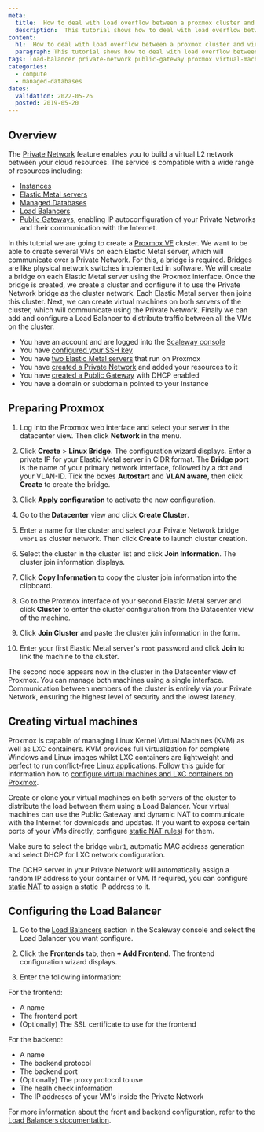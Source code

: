 ```yaml
---
meta:
  title:  How to deal with load overflow between a proxmox cluster and virtual machines on an Elastic Metal Server over Scaleway Private Networks
  description:  This tutorial shows how to deal with load overflow between a proxmox cluster and virtual machines on an Elastic Metal Server over Scaleway Private Networks
content:
  h1:  How to deal with load overflow between a proxmox cluster and virtual machines on an Elastic Metal Server over Scaleway Private Networks?
  paragraph: This tutorial shows how to deal with load overflow between a proxmox cluster and virtual machines on an Elastic Metal Server over Scaleway Private Networks
tags: load-balancer private-network public-gateway proxmox virtual-machine
categories:
  - compute
  - managed-databases
dates:
  validation: 2022-05-26
  posted: 2019-05-20
---
```


## Overview

The [Private Network](/network/vpc/quickstart/) feature enables you to build a virtual L2 network between your cloud resources. The service is compatible with a wide range of resources including: 
* [Instances](/compute/instances/quickstart/)
* [Elastic Metal servers](/compute/elastic-metal/quickstart/)
* [Managed Databases](/managed-databases/postgresql-and-mysql/quickstart/)
* [Load Balancers](/en/docs/network/load-balancer/quickstart/)
* [Public Gateways](/network/vpc/concepts/#public-gateway), enabling IP autoconfiguration of your Private Networks and their communication with the Internet.

In this tutorial we are going to create a [Proxmox VE](https://www.proxmox.com/en/proxmox-ve) cluster. We want to be able to create several VMs on each Elastic Metal server, which will communicate over a Private Network. For this, a bridge is required. Bridges are like physical network switches implemented in software. We will create a bridge on each Elastic Metal server using the Proxmox interface. Once the bridge is created, we create a cluster and configure it to use the Private Network bridge as the cluster network. Each Elastic Metal server then joins this cluster. Next, we can create virtual machines on both servers of the cluster, which will communicate using the Private Network. Finally we can add and configure a Load Balancer to distribute traffic between all the VMs on the cluster. 

<Message type="requirement">

  - You have an account and are logged into the [Scaleway console](https://console.scaleway.com)
  - You have [configured your SSH key](/console/my-project/how-to/create-ssh-key)
  - You have [two Elastic Metal servers](/compute/instances/how-to/create-an-instance) that run on Proxmox
  - You have [created a Private Network](/network/vpc/how-to/use-private-networks/) and added your resources to it
  - You have [created a Public Gateway](/network/vpc/how-to/create-a-public-gateway/) with DHCP enabled
  - You have a domain or subdomain pointed to your Instance

</Message>

## Preparing Proxmox

1. Log into the Proxmox web interface and select your server in the datacenter view. Then click **Network** in the menu.

2. Click **Create** > **Linux Bridge**. The configuration wizard displays. Enter a private IP for your Elastic Metal server in CIDR format. The **Bridge port** is the name of your primary network interface, followed by a dot and your VLAN-ID. Tick the boxes **Autostart** and **VLAN aware**, then click **Create** to create the bridge.

    <Lightbox src="scaleway-px-create-linux-bridge.webp" alt="" />

3. Click **Apply configuration** to activate the new configuration.

4. Go to the **Datacenter** view and click **Create Cluster**. 

5. Enter a name for the cluster and select your Private Network bridge `vmbr1` as cluster network. Then click **Create** to launch cluster creation. 

6. Select the cluster in the cluster list and click **Join Information**. The cluster join information displays.

7. Click **Copy Information** to copy the cluster join information into the clipboard. 

8. Go to the Proxmox interface of your second Elastic Metal server and click **Cluster** to enter the cluster configuration from the Datacenter view of the machine. 

9. Click **Join Cluster** and paste the cluster join information in the form. 

10. Enter your first Elastic Metal server's `root` password and click **Join** to link the machine to the cluster. 

The second node appears now in the cluster in the Datacenter view of Proxmox. You can manage both machines using a single interface. Communication between members of the cluster is entirely via your Private Network, ensuring the highest level of security and the lowest latency. 

## Creating virtual machines

Proxmox is capable of managing Linux Kernel Virtual Machines (KVM) as well as LXC containers. KVM provides full virtualization for complete Windows and Linux images whilst LXC containers are lightweight and perfect to run conflict-free Linux applications. 
Follow this guide for information how to [configure virtual machines and LXC containers on Proxmox](https://www.scaleway.com/en/docs/tutorials/configure-failover-proxmox/).

Create or clone your virtual machines on both servers of the cluster to distribute the load between them using a Load Balancer. Your virtual machines can use the Public Gateway and dynamic NAT to communicate with the Internet for downloads and updates. If you want to expose certain ports of your VMs directly, configure [static NAT rules](/network/vpc/how-to/configure-a-public-gateway/#how-to-review-and-configure-nat)) for them. 


<Message type="tip">

  Make sure to select the bridge `vmbr1`, automatic MAC address generation and select DHCP for LXC network configuration.

  <Lightbox src="scaleway-px-create-vm.webp" alt="" />

  The DCHP server in your Private Network will automatically assign a random IP address to your container or VM. If required, you can configure [static NAT](/network/vpc/how-to/configure-a-public-gateway/#how-to-review-and-configure-dhcp) to assign a static IP address to it.

</Message>

## Configuring the Load Balancer

1. Go to the [Load Balancers](https://console.scaleway.com/load-balancer/lbs/) section in the Scaleway console and select the Load Balancer you want configure.

2. Click the **Frontends** tab, then **+ Add Frontend**. The frontend configuration wizard displays.

3. Enter the following information: 

  <Lightbox src="scaleway-px-create-frontend.webp" alt="" />

  For the frontend:
  * A name
  * The frontend port
  * (Optionally) The SSL certificate to use for the frontend

  For the backend:
  * A name
  * The backend protocol 
  * The backend port 
  * (Optionally) The proxy protocol to use
  * The healh check information
  * The IP addreses of your VM's inside the Private Network

  <Message type="tip">

  For more information about the front and backend configuration, refer to the [Load Balancers documentation](/network/load-balancer/how-to/manage-frontends-and-backends/).

  </Message>

